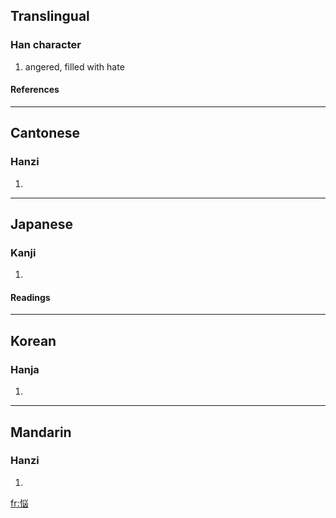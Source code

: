 {{see|惱}}

==Translingual==
===Han character===
{{Han char|rn=61|rad=心|as=07|sn=10|four=|canj=心火山大 (PFUK)}}
# angered, filled with hate
====References====
{{Han ref|kx=0388.341|dkj=10716|dj=0721.240|hdz=42306.161|uh=60A9|ud=24745}}
----
==Cantonese==
===Hanzi===
{{yue-hanzi|jyut=|y=nou5}}
# {{defn|Cantonese}}
----
==Japanese==
===Kanji===
{{ja-kanji|grade=c|rs=心07}}
# {{defn|Japanese}} 
====Readings====
{{ja-readings|on=[[のう]] (nō), [[どう]] (dō)|kun=[[なやむ]] (nayamu), [[なやみ]] (nayami), [[なやませる]] (nayamaseru)}}
----
==Korean==
===Hanja===
{{ko-hanja|hangeul=뇌|eumhun=|rv=noe|mr=noe|y=noy}}
# {{defn|Korean}}
----
==Mandarin==
===Hanzi===
{{cmn-hanzi|pin=[[nǎo]] ([[nao3]])|wg=nao<sup>3</sup>}}
# {{defn|Mandarin}}

[[fr:悩]]